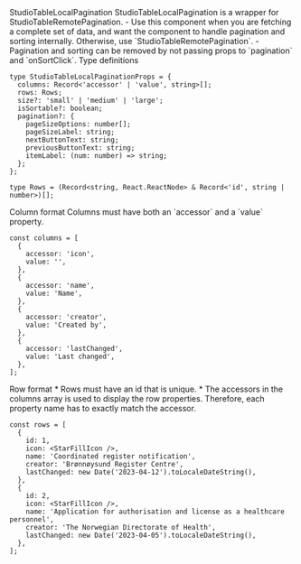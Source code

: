 
<Meta of={StudioTableLocalPaginationStories} />

<Heading level={1} size='small'>
  StudioTableLocalPagination
</Heading>
<Paragraph>StudioTableLocalPagination is a wrapper for StudioTableRemotePagination.</Paragraph>
<Paragraph>
  - Use this component when you are fetching a complete set of data, and want the component to
  handle pagination and sorting internally. Otherwise, use `StudioTableRemotePagination`. -
  Pagination and sorting can be removed by not passing props to `pagination` and `onSortClick`.
</Paragraph>

<Canvas of={StudioTableLocalPaginationStories.Preview} />

<Heading level={2} size='xsmall'>
  Type definitions
</Heading>

```tsx
type StudioTableLocalPaginationProps = {
  columns: Record<'accessor' | 'value', string>[];
  rows: Rows;
  size?: 'small' | 'medium' | 'large';
  isSortable?: boolean;
  pagination?: {
    pageSizeOptions: number[];
    pageSizeLabel: string;
    nextButtonText: string;
    previousButtonText: string;
    itemLabel: (num: number) => string;
  };
};

type Rows = (Record<string, React.ReactNode> & Record<'id', string | number>)[];
```

<Heading level={2} size='xsmall'>
  Column format
</Heading>
<Paragraph>Columns must have both an `accessor` and a `value` property.</Paragraph>

```tsx
const columns = [
  {
    accessor: 'icon',
    value: '',
  },
  {
    accessor: 'name',
    value: 'Name',
  },
  {
    accessor: 'creator',
    value: 'Created by',
  },
  {
    accessor: 'lastChanged',
    value: 'Last changed',
  },
];
```

<Heading level={2} size='xsmall'>
  Row format
</Heading>
<Paragraph>
  * Rows must have an id that is unique. * The accessors in the columns array is used to display the
  row properties. Therefore, each property name has to exactly match the accessor.
</Paragraph>

```tsx
const rows = [
  {
    id: 1,
    icon: <StarFillIcon />,
    name: 'Coordinated register notification',
    creator: 'Brønnøysund Register Centre',
    lastChanged: new Date('2023-04-12').toLocaleDateString(),
  },
  {
    id: 2,
    icon: <StarFillIcon />,
    name: 'Application for authorisation and license as a healthcare personnel',
    creator: 'The Norwegian Directorate of Health',
    lastChanged: new Date('2023-04-05').toLocaleDateString(),
  },
];
```
